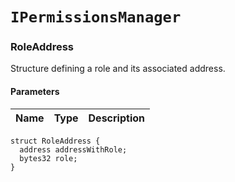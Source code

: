 # `IPermissionsManager`

### RoleAddress

Structure defining a role and its associated address.

#### Parameters

| Name | Type | Description |
| ---- | ---- | ----------- |

```solidity
struct RoleAddress {
  address addressWithRole;
  bytes32 role;
}
```

